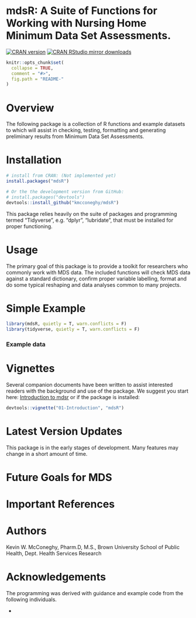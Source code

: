 mdsR: A Suite of Functions for Working with Nursing Home Minimum Data Set Assessments.
===============

[![CRAN version](https://www.r-pkg.org/badges/version/MDS)](https://cran.r-project.org/package=mdsR)
[![CRAN RStudio mirror downloads](https://cranlogs.r-pkg.org/badges/mdsR)](https://cran.r-project.org/package=mdsR)

```r
knitr::opts_chunk$set(
  collapse = TRUE,
  comment = "#>",
  fig.path = "README-"
)
```

# Overview  
The following package is a collection of R functions and example datasets to which will assist in checking, testing, formatting and generating preliminary results from Minimum Data Set Assessments.  

# Installation  
```r
# install from CRAN: (Not implemented yet)
install.packages("mdsR")

# Or the the development version from GitHub:
# install.packages("devtools")
devtools::install_github("kmcconeghy/mdsR")
```
This package relies heavily on the suite of packages and programming termed "Tidyverse", e.g. "dplyr", "lubridate", that must be installed for proper functioning.  

# Usage  
The primary goal of this package is to provide a toolkit for researchers who commonly work with MDS data. The included functions will check MDS data against a standard dictionary, confirm proper variable labelling, format and do some typical reshaping and data analyses common to many projects.  

# Simple Example  
```r
library(mdsR, quietly = T, warn.conflicts = F)
library(tidyverse, quietly = T, warn.conflicts = F)
```

### Example data  

# Vignettes  
Several companion documents have been written to assist interested readers with the background and use of the package. We suggest you start here:
[Introduction to mdsr](https://kmcconeghy.github.io/mdsR/index.html) or if the package is installed:  
```r
devtools::vignette("01-Introduction", "mdsR")
```

# Latest Version Updates  
This package is in the early stages of development. Many features may change in a short amount of time.  

# Future Goals for MDS 

# Important References   

# Authors  
Kevin W. McConeghy, Pharm.D, M.S., Brown University School of Public Health, Dept. Health Services Research  

# Acknowledgements  
The programming was derived with guidance and example code from the following individuals.  

* 
